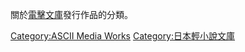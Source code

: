 {{Catnav|頁面分類|人类社会|媒体|各國媒體|各國出版社|日本出版社|ASCII Media Works}}
{{Catnav|頁面分類|人文學科|艺术|動畫|動畫關係企業|ASCII Media Works}}
{{Catnav|頁面分類|…|日本公司|日本電子公司|日本電子遊戲公司|ASCII Media Works}}
{{Catnav|頁面分類|…|類型|小說類型|輕小說|輕小說文庫|日本輕小說文庫}}
{{Catnav|頁面分類|…|各國小說|日本小說|日本輕小說|日本輕小說文庫}}

關於[[電擊文庫|電擊文庫]]發行作品的分類。

{{DEFAULTSORT:Dengeki Bunko}}

[[Category:ASCII_Media_Works|Category:ASCII Media Works]]
[[Category:日本輕小說文庫|Category:日本輕小說文庫]]